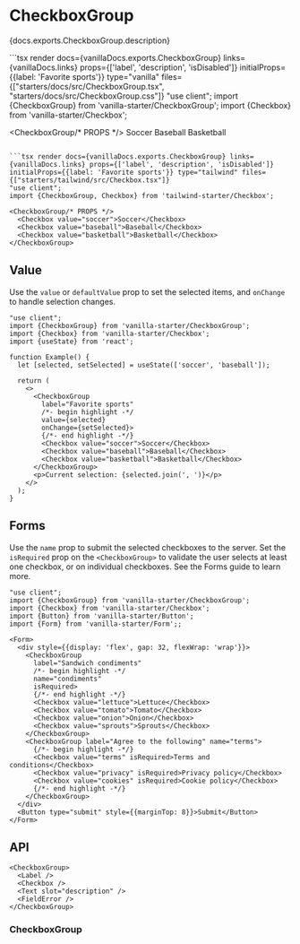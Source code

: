 


# CheckboxGroup

<PageDescription>{docs.exports.CheckboxGroup.description}</PageDescription>

<ExampleSwitcher>
  ```tsx render docs={vanillaDocs.exports.CheckboxGroup} links={vanillaDocs.links} props={['label', 'description', 'isDisabled']} initialProps={{label: 'Favorite sports'}} type="vanilla" files={["starters/docs/src/CheckboxGroup.tsx", "starters/docs/src/CheckboxGroup.css"]}
  "use client";
  import {CheckboxGroup} from 'vanilla-starter/CheckboxGroup';
  import {Checkbox} from 'vanilla-starter/Checkbox';

  <CheckboxGroup/* PROPS */>
    <Checkbox value="soccer">Soccer</Checkbox>
    <Checkbox value="baseball">Baseball</Checkbox>
    <Checkbox value="basketball">Basketball</Checkbox>
  </CheckboxGroup>
  ```

  ```tsx render docs={vanillaDocs.exports.CheckboxGroup} links={vanillaDocs.links} props={['label', 'description', 'isDisabled']} initialProps={{label: 'Favorite sports'}} type="tailwind" files={["starters/tailwind/src/Checkbox.tsx"]}
  "use client";
  import {CheckboxGroup, Checkbox} from 'tailwind-starter/Checkbox';

  <CheckboxGroup/* PROPS */>
    <Checkbox value="soccer">Soccer</Checkbox>
    <Checkbox value="baseball">Baseball</Checkbox>
    <Checkbox value="basketball">Basketball</Checkbox>
  </CheckboxGroup>
  ```
</ExampleSwitcher>

## Value

Use the `value` or `defaultValue` prop to set the selected items, and `onChange` to handle selection changes.

```tsx render
"use client";
import {CheckboxGroup} from 'vanilla-starter/CheckboxGroup';
import {Checkbox} from 'vanilla-starter/Checkbox';
import {useState} from 'react';

function Example() {
  let [selected, setSelected] = useState(['soccer', 'baseball']);

  return (
    <>
      <CheckboxGroup
        label="Favorite sports"
        /*- begin highlight -*/
        value={selected}
        onChange={setSelected}>
        {/*- end highlight -*/}
        <Checkbox value="soccer">Soccer</Checkbox>
        <Checkbox value="baseball">Baseball</Checkbox>
        <Checkbox value="basketball">Basketball</Checkbox>
      </CheckboxGroup>
      <p>Current selection: {selected.join(', ')}</p>
    </>
  );
}
```

## Forms

Use the `name` prop to submit the selected checkboxes to the server. Set the `isRequired` prop on the `<CheckboxGroup>` to validate the user selects at least one checkbox, or on individual checkboxes. See the Forms guide to learn more.

```tsx render
"use client";
import {CheckboxGroup} from 'vanilla-starter/CheckboxGroup';
import {Checkbox} from 'vanilla-starter/Checkbox';
import {Button} from 'vanilla-starter/Button';
import {Form} from 'vanilla-starter/Form';;

<Form>
  <div style={{display: 'flex', gap: 32, flexWrap: 'wrap'}}>
    <CheckboxGroup
      label="Sandwich condiments"
      /*- begin highlight -*/
      name="condiments"
      isRequired>
      {/*- end highlight -*/}
      <Checkbox value="lettuce">Lettuce</Checkbox>
      <Checkbox value="tomato">Tomato</Checkbox>
      <Checkbox value="onion">Onion</Checkbox>
      <Checkbox value="sprouts">Sprouts</Checkbox>
    </CheckboxGroup>
    <CheckboxGroup label="Agree to the following" name="terms">
      {/*- begin highlight -*/}
      <Checkbox value="terms" isRequired>Terms and conditions</Checkbox>
      <Checkbox value="privacy" isRequired>Privacy policy</Checkbox>
      <Checkbox value="cookies" isRequired>Cookie policy</Checkbox>
      {/*- end highlight -*/}
    </CheckboxGroup>
  </div>
  <Button type="submit" style={{marginTop: 8}}>Submit</Button>
</Form>
```

## API

<Anatomy />

```tsx links={{CheckboxGroup: '#checkboxgroup', Checkbox: 'Checkbox.html'}}
<CheckboxGroup>
  <Label />
  <Checkbox />
  <Text slot="description" />
  <FieldError />
</CheckboxGroup>
```

### CheckboxGroup

<PropTable component={docs.exports.CheckboxGroup} links={docs.links} />
